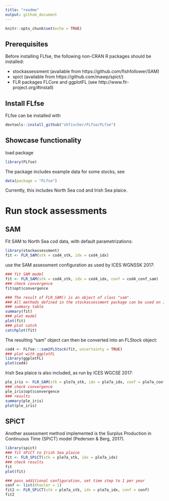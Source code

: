 ```yaml
---
title: "readme"
output: github_document
---
```


```r
knitr::opts_chunk$set(echo = TRUE)
```

## Prerequisites

Before installing FLfse, the following non-CRAN R packages should be installed:

* stockassessment (available from https://github.com/fishfollower/SAM)
* spict (available from https://github.com/mawp/spict/)
* FLR packages FLCore and ggplotFL (see http://www.flr-project.org/#install)

## Install FLfse

FLfse can be installed with
```R
devtools::install_github("shfischer/FLfse/FLfse")
```
## Showcase functionality
load package
```r
library(FLfse)
```
The package includes example data for some stocks, see
```R
data(package = "FLfse")
```
Currently, this includes North Sea cod and Irish Sea plaice.

# Run stock assessments
## SAM
Fit SAM to North Sea cod data, with default parametrizations:
```R
library(stockassessment)
fit <- FLR_SAM(stk = cod4_stk, idx = cod4_idx)
```
use the SAM assessment configuration as used by ICES WGNSSK 2017:
```r
### fit SAM model
fit <- FLR_SAM(stk = cod4_stk, idx = cod4_idx, conf = cod4_conf_sam)
### check convergence
fit$opt$convergence

### The result of FLR_SAM() is an object of class "sam". 
### All methods defined in the stockassessment package can be used on it.
### summary table
summary(fit)
### plot model
plot(fit)
### plot catch
catchplot(fit)
```
The resulting "sam" object can then be converted into an FLStock object:
```R
cod4 <- FLfse:::sam2FLStock(fit, uncertainty = TRUE)
### plot with ggplotFL
library(ggplotFL)
plot(cod4)
```

Irish Sea plaice is also included, as run by ICES WGCSE 2017:
```R
ple_iris <- FLR_SAM(stk = ple7a_stk, idx = ple7a_idx, conf = ple7a_conf_sam)
### check convergence
ple_iris$opt$convergence
### results
summary(ple_iris)
plot(ple_iris)
```

## SPiCT
Another assessment method implemented is the Surplus Production in Continuous Time (SPiCT) model (Pedersen & Berg, 2017).

```R
library(spict)
### fit SPiCT to Irish Sea plaice
fit <- FLR_SPiCT(stk = ple7a_stk, idx = ple7a_idx)
### check results
fit
plot(fit)

### pass additional configuration, set time step to 1 per year
conf <- list(dteuler = 1)
fit2 <- FLR_SPiCT(stk = ple7a_stk, idx = ple7a_idx, conf = conf)
fit2
```

